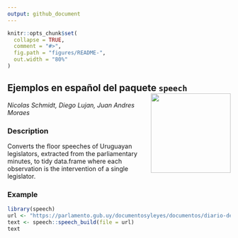 ```yaml
---
output: github_document
---
```



```r
knitr::opts_chunk$set(
  collapse = TRUE,
  comment = "#>",
  fig.path = "figures/README-",
  out.width = "80%"
)
```

## Ejemplos en español del paquete `speech` <img src='man/figures/logo.png' align="right" height="180" />

_Nicolas Schmidt, Diego Lujan, Juan Andres Moraes_


### Description

Converts the floor speeches of Uruguayan legislators, extracted from the parliamentary minutes, to tidy data.frame where each observation is the intervention of a single legislator.



### Example

```r
library(speech)
url <- "https://parlamento.gub.uy/documentosyleyes/documentos/diario-de-sesion/comisionpermanente/6084/IMG/0?width=800&height=600&hl=en_US1&iframe=true&rel=nofollow"
text <- speech::speech_build(file = url)
text


```



